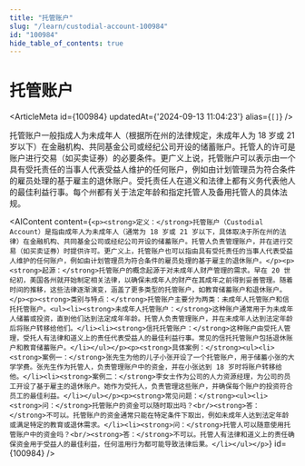 ```yaml
---
title: "托管账户"
slug: "/learn/custodial-account-100984"
id: "100984"
hide_table_of_contents: true
---
```



# 托管账户

<ArticleMeta id={100984} updatedAt={'2024-09-13 11:04:23'} alias={`[]`} />
<div className='border-solid border-b border-t-0 my-4 border-[var(--ifm-color-gray-300)]' />

托管账户一般指成人为未成年人（根据所在州的法律规定，未成年人为 18 岁或 21 岁以下）在金融机构、共同基金公司或经纪公司开设的储蓄账户。托管人的许可是账户进行交易（如买卖证券）的必要条件。更广义上说，托管账户可以表示由一个具有受托责任的当事人代表受益人维护的任何账户，例如由计划管理员为符合条件的雇员处理的基于雇主的退休账户。受托责任人在道义和法律上都有义务代表他人的最佳利益行事。每个州都有关于法定年龄和指定托管人及备用托管人的具体法规。

<AIContent content={`<p><strong>定义：</strong>托管账户（Custodial Account）是指由成年人为未成年人（通常为 18 岁或 21 岁以下，具体取决于所在州的法律）在金融机构、共同基金公司或经纪公司开设的储蓄账户。托管人负责管理账户，并在进行交易（如买卖证券）时提供许可。更广义上，托管账户也可以指由具有受托责任的当事人代表受益人维护的任何账户，例如由计划管理员为符合条件的雇员处理的基于雇主的退休账户。</p><p><strong>起源：</strong>托管账户的概念起源于对未成年人财产管理的需求。早在 20 世纪初，美国各州就开始制定相关法律，以确保未成年人的财产在其成年之前得到妥善管理。随着时间的推移，这些法律逐渐演变，涵盖了更多类型的托管账户，如教育储蓄账户和退休账户。</p><p><strong>类别与特点：</strong>托管账户主要分为两类：未成年人托管账户和信托托管账户。<ul><li><strong>未成年人托管账户：</strong>这种账户通常用于为未成年人储蓄或投资，直到他们达到法定成年年龄。托管人负责管理账户，并在未成年人达到法定年龄后将账户转移给他们。</li><li><strong>信托托管账户：</strong>这种账户由受托人管理，受托人有法律和道义上的责任代表受益人的最佳利益行事。常见的信托托管账户包括退休账户和教育储蓄账户。</li></ul></p><p><strong>具体案例：</strong><ul><li><strong>案例一：</strong>张先生为他的儿子小张开设了一个托管账户，用于储蓄小张的大学学费。张先生作为托管人，负责管理账户中的资金，并在小张达到 18 岁时将账户转移给他。</li><li><strong>案例二：</strong>李女士作为公司的人力资源经理，为公司的员工开设了基于雇主的退休账户。她作为受托人，负责管理这些账户，并确保每个账户的投资符合员工的最佳利益。</li></ul></p><p><strong>常见问题：</strong><ul><li><strong>问：</strong>托管账户的资金可以随时取出吗？<br/><strong>答：</strong>不可以。托管账户的资金通常只能在特定条件下取出，例如未成年人达到法定年龄或满足特定的教育或退休需求。</li><li><strong>问：</strong>托管人可以随意使用托管账户中的资金吗？<br/><strong>答：</strong>不可以。托管人有法律和道义上的责任确保资金用于受益人的最佳利益，任何滥用行为都可能导致法律后果。</li></ul></p>`} id={100984} />

